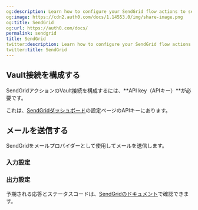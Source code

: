 ```yaml
---
og:description: Learn how to configure your SendGrid flow actions to send emails.
og:image: https://cdn2.auth0.com/docs/1.14553.0/img/share-image.png
og:title: SendGrid
og:url: https://auth0.com/docs/
permalink: sendgrid
title: SendGrid
twitter:description: Learn how to configure your SendGrid flow actions to send emails.
twitter:title: SendGrid
---
```


## Vault接続を構成する

SendGridアクションのVault接続を構成するには、**API key（APIキー）**が必要です。

これは、[SendGridダッシュボード](https://app.sendgrid.com/settings/api_keys)の設定ページのAPIキーにあります。

## メールを送信する

SendGridをメールプロバイダーとして使用してメールを送信します。

### 入力設定



### 出力設定

予期される応答とステータスコードは、[SendGridのドキュメント](https://www.twilio.com/docs/sendgrid/api-reference/mail-send/mail-send)で確認できます。